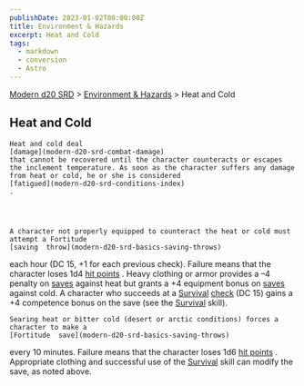 ```yaml
---
publishDate: 2023-01-02T00:00:00Z
title: Environment & Hazards
excerpt: Heat and Cold
tags:
  - markdown
  - conversion
  - Astro
---
```


[Modern d20 SRD](/#modernD20) > [Environment & Hazards](modern-d20-srd-environment-hazards-index) > Heat and Cold

## Heat and Cold




    Heat and cold deal
    [damage](modern-d20-srd-combat-damage)
    that cannot be recovered until the character counteracts or escapes the inclement temperature. As soon as the character suffers any damage from heat or cold, he or she is considered
    [fatigued](modern-d20-srd-conditions-index)
    .




    A character not properly equipped to counteract the heat or cold must attempt a Fortitude
    [saving  throw](modern-d20-srd-basics-saving-throws)
each hour (DC 15, +1 for each previous check). Failure means that the character loses 1d4
[hit points](modern-d20-srd-combat-hit-points)
. Heavy clothing or armor provides a –4 penalty on
[saves](modern-d20-srd-basics-saving-throws)
against heat but grants a +4 equipment bonus on
[saves](modern-d20-srd-basics-saving-throws)
against cold. A character who succeeds at a
[Survival](modern-d20-srd-skills-survival)
[check](modern-d20-srd-skills-skill-basics-php#skill-check-index)
(DC 15) gains a +4 competence bonus on the save (see the
[Survival](modern-d20-srd-skills-survival)
skill).

    Searing heat or bitter cold (desert or arctic conditions) forces a character to make a
    [Fortitude  save](modern-d20-srd-basics-saving-throws)
every 10 minutes. Failure means that the character loses 1d6
[hit points](modern-d20-srd-combat-hit-points)
. Appropriate clothing and successful use of the
[Survival](modern-d20-srd-skills-survival)
skill can modify the save, as noted above.
